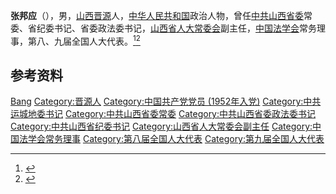 '''张邦应'''（{{bd|1932年|}}），男，[[山西|山西]][[晋源|晋源]]人，[[中华人民共和国|中华人民共和国]]政治人物，曾任[[中共山西省委|中共山西省委]]常委、省纪委书记、省委政法委书记，[[山西省人大常委会|山西省人大常委会]]副主任，[[中国法学会|中国法学会]]常务理事，第八、九届全国人大代表。<ref>{{Cite book|title=中华人民共和国职官志|author=何虎生, 李耀东, 向常福主编|publisher=中国社会出版社|year=2003|isbn=9787800883934|location=北京|pages=}}</ref><ref>{{Cite journal|url=https://kns.cnki.net/KCMS/detail/detail.aspx?dbcode=CJFQ&dbname=CJFD2005&filename=ZFFZ200517030&uid=WEEvREcwSlJHSldRa1FhcEFLUmVicEV6Z1dvZHpDM3VxK1kyV20ySmk3WT0=$9A4hF_YAuvQ5obgVAqNKPCYcEjKensW4IQMovwHtwkF4VYPoHbKxJw!!&v=MDE2MDdmWWVWdkZ5N2hWN3ZKUHl2TmRMRzRIdFROcUk5R1pJUjhlWDFMdXhZUzdEaDFUM3FUcldNMUZyQ1VSN3E=|title=“位退”未敢忘忧国——张邦应帮教未成年犯二三事|author=田生有|year=2005|issue=17|issn=1004-7476|journal=政府法制|doi=|access-date=2020-06-30|archive-date=2020-07-02|archive-url=https://web.archive.org/web/20200702201347/https://kns.cnki.net/KCMS/detail/detail.aspx?dbcode=CJFQ&dbname=CJFD2005&filename=ZFFZ200517030&uid=WEEvREcwSlJHSldRa1FhcEFLUmVicEV6Z1dvZHpDM3VxK1kyV20ySmk3WT0=$9A4hF_YAuvQ5obgVAqNKPCYcEjKensW4IQMovwHtwkF4VYPoHbKxJw!!&v=MDE2MDdmWWVWdkZ5N2hWN3ZKUHl2TmRMRzRIdFROcUk5R1pJUjhlWDFMdXhZUzdEaDFUM3FUcldNMUZyQ1VSN3E=}}</ref>

== 参考资料 ==
{{reflist}}

{{中国人物小作品}}
{{Navboxes 
| title  = 张邦应在[[中国法学会|中国法学会]]的职务
| list1  =
{{中国法学会第五届理事会}}
}}

{{Authority control}}
{{DEFAULTSORT:Zhang张}}
[[Category:张姓|Bang]]
[[Category:晋源人|Category:晋源人]]
[[Category:中国共产党党员_(1952年入党)|Category:中国共产党党员 (1952年入党)]]
[[Category:中共运城地委书记|Category:中共运城地委书记]]
[[Category:中共山西省委常委|Category:中共山西省委常委]]
[[Category:中共山西省委政法委书记|Category:中共山西省委政法委书记]]
[[Category:中共山西省纪委书记|Category:中共山西省纪委书记]]
[[Category:山西省人大常委会副主任|Category:山西省人大常委会副主任]]
[[Category:中国法学会常务理事|Category:中国法学会常务理事]]
[[Category:第八届全国人大代表|Category:第八届全国人大代表]]
[[Category:第九届全国人大代表|Category:第九届全国人大代表]]